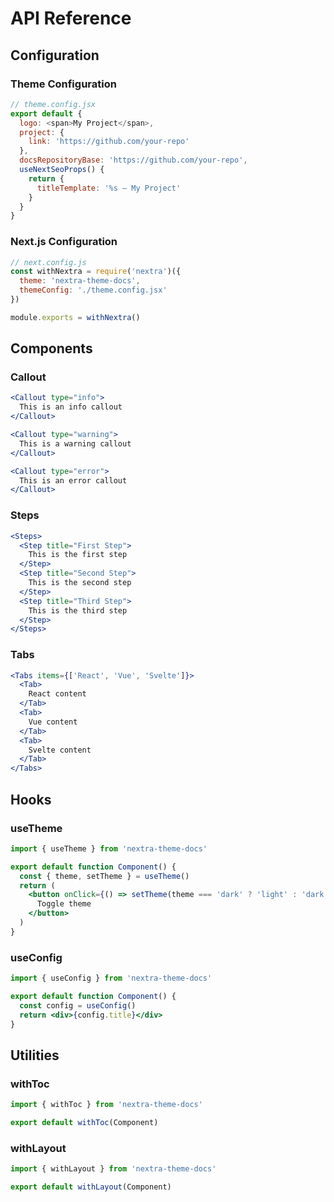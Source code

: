 # API Reference

## Configuration

### Theme Configuration

```js
// theme.config.jsx
export default {
  logo: <span>My Project</span>,
  project: {
    link: 'https://github.com/your-repo'
  },
  docsRepositoryBase: 'https://github.com/your-repo',
  useNextSeoProps() {
    return {
      titleTemplate: '%s – My Project'
    }
  }
}
```

### Next.js Configuration

```js
// next.config.js
const withNextra = require('nextra')({
  theme: 'nextra-theme-docs',
  themeConfig: './theme.config.jsx'
})

module.exports = withNextra()
```

## Components

### Callout

```jsx
<Callout type="info">
  This is an info callout
</Callout>

<Callout type="warning">
  This is a warning callout
</Callout>

<Callout type="error">
  This is an error callout
</Callout>
```

### Steps

```jsx
<Steps>
  <Step title="First Step">
    This is the first step
  </Step>
  <Step title="Second Step">
    This is the second step
  </Step>
  <Step title="Third Step">
    This is the third step
  </Step>
</Steps>
```

### Tabs

```jsx
<Tabs items={['React', 'Vue', 'Svelte']}>
  <Tab>
    React content
  </Tab>
  <Tab>
    Vue content
  </Tab>
  <Tab>
    Svelte content
  </Tab>
</Tabs>
```

## Hooks

### useTheme

```jsx
import { useTheme } from 'nextra-theme-docs'

export default function Component() {
  const { theme, setTheme } = useTheme()
  return (
    <button onClick={() => setTheme(theme === 'dark' ? 'light' : 'dark')}>
      Toggle theme
    </button>
  )
}
```

### useConfig

```jsx
import { useConfig } from 'nextra-theme-docs'

export default function Component() {
  const config = useConfig()
  return <div>{config.title}</div>
}
```

## Utilities

### withToc

```jsx
import { withToc } from 'nextra-theme-docs'

export default withToc(Component)
```

### withLayout

```jsx
import { withLayout } from 'nextra-theme-docs'

export default withLayout(Component)
``` 